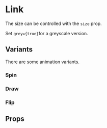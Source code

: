 
<Meta title="components|Loader" component={Loader} />

# Link

<Preview>
  <Story name="default">
    <Loader />
  </Story>
</Preview>

The size can be controlled with the `size` prop.

<Preview>
  <Story name="small">
    <Loader size={100} />
  </Story>
</Preview>

Set `grey={true}`for a greyscale version.

<Preview>
  <Story name="grey">
    <Loader grey={true} size={200} />
  </Story>
</Preview>

## Variants

There are some animation variants.

### Spin

<Preview>
  <Story name="spin">
    <Loader variant={"spin"} grey={false} size={200} />
  </Story>
  <Story name="spin grey">
    <Loader variant={"spin"} grey={true} size={200} />
  </Story>
</Preview>

### Draw

<Preview>
  <Story name="draw">
    <Loader variant={"draw"} grey={false} size={200} />
  </Story>
  <Story name="draw grey">
    <Loader variant={"draw"} grey={true} size={200} />
  </Story>
</Preview>

### Flip

<Preview>
  <Story name="flip">
    <Loader variant={"flip"} grey={false} size={200} />
  </Story>
  <Story name="flip grey">
    <Loader variant={"flip"} grey={true} size={200} />
  </Story>
</Preview>

## Props

<Props of={Loader} />
